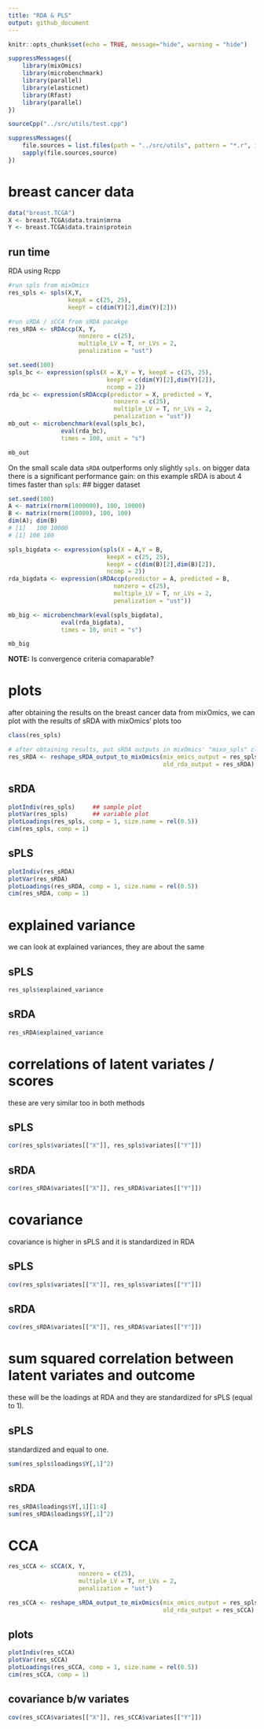 ```yaml
---
title: "RDA & PLS"
output: github_document
---
```


```r
knitr::opts_chunk$set(echo = TRUE, message="hide", warning = "hide")
```

```r
suppressMessages({
    library(mixOmics)
    library(microbenchmark)
    library(parallel)
    library(elasticnet)
    library(Rfast)
    library(parallel)
})
```


```r
sourceCpp("../src/utils/test.cpp")
```

```r
suppressMessages({
    file.sources = list.files(path = "../src/utils", pattern = "*.r", ignore.case = T, full.names = TRUE)
    sapply(file.sources,source)
})

```


# breast cancer data

```r
data("breast.TCGA")
X <- breast.TCGA$data.train$mrna
Y <- breast.TCGA$data.train$protein
```

## run time

RDA using Rcpp

```r
#run spls from mixOmics
res_spls <- spls(X,Y,
                 keepX = c(25, 25),
                 keepY = c(dim(Y)[2],dim(Y)[2]))

#run sRDA / sCCA from sRDA pacakge
res_sRDA <- sRDAccp(X, Y,
                    nonzero = c(25),
                    multiple_LV = T, nr_LVs = 2,
                    penalization = "ust")
```


```r
set.seed(100)
spls_bc <- expression(spls(X = X,Y = Y, keepX = c(25, 25), 
                            keepY = c(dim(Y)[2],dim(Y)[2]),
                            ncomp = 2))
rda_bc <- expression(sRDAccp(predictor = X, predicted = Y,
                              nonzero = c(25),
                              multiple_LV = T, nr_LVs = 2,
                              penalization = "ust"))
mb_out <- microbenchmark(eval(spls_bc),
               eval(rda_bc), 
               times = 100, unit = "s")
```

```r
mb_out
```


On the small scale data `sRDA` outperforms only slightly `spls`.
on bigger data there is a significant performance gain:
on this example sRDA is about 4 times faster than `spls`:
## bigger dataset

```r
set.seed(100)
A <- matrix(rnorm(1000000), 100, 10000)
B <- matrix(rnorm(10000), 100, 100)
dim(A); dim(B)
# [1]   100 10000
# [1] 100 100
```

```r

spls_bigdata <- expression(spls(X = A,Y = B, 
                            keepX = c(25, 25), 
                            keepY = c(dim(B)[2],dim(B)[2]),
                            ncomp = 2))
rda_bigdata <- expression(sRDAccp(predictor = A, predicted = B,
                              nonzero = c(25),
                              multiple_LV = T, nr_LVs = 2,
                              penalization = "ust"))

mb_big <- microbenchmark(eval(spls_bigdata),
               eval(rda_bigdata), 
               times = 10, unit = "s")
```

```r
mb_big
```


**NOTE:** Is convergence criteria comaparable?

# plots

after obtaining the results on the breast cancer data from mixOmics,
we can plot with the results of sRDA with mixOmics' plots too

```r
class(res_spls)

# after obtaining results, put sRDA outputs in mixOmics' "mixo_spls" class 
res_sRDA <- reshape_sRDA_output_to_mixOmics(mix_omics_output = res_spls,
                                            old_rda_output = res_sRDA)
```

## sRDA

```r
plotIndiv(res_spls)     ## sample plot     
plotVar(res_spls)       ## variable plot
plotLoadings(res_spls, comp = 1, size.name = rel(0.5))
cim(res_spls, comp = 1)
```

## sPLS

```r
plotIndiv(res_sRDA)
plotVar(res_sRDA)
plotLoadings(res_sRDA, comp = 1, size.name = rel(0.5))
cim(res_sRDA, comp = 1)
```

# explained variance

we can look at explained variances, they are about the same

## sPLS
```r
res_spls$explained_variance
```

## sRDA
```r
res_sRDA$explained_variance
```

# correlations of latent variates / scores

these are very similar too in both methods

## sPLS
```r
cor(res_spls$variates[["X"]], res_spls$variates[["Y"]])
```

## sRDA
```r
cor(res_sRDA$variates[["X"]], res_sRDA$variates[["Y"]])
```


# covariance

covariance is higher in sPLS and it is standardized in RDA

## sPLS
```r
cov(res_spls$variates[["X"]], res_spls$variates[["Y"]])
```

## sRDA
```r
cov(res_sRDA$variates[["X"]], res_sRDA$variates[["Y"]])
```

# sum squared correlation between latent variates and outcome

these will be the loadings at RDA and they are standardized for sPLS (equal to 1).


## sPLS

standardized and equal to one.

```r
sum(res_spls$loadings$Y[,1]^2)
```


## sRDA
```r
res_sRDA$loadings$Y[,1][1:4]
sum(res_sRDA$loadings$Y[,1]^2)
```

# CCA

```r
res_sCCA <- sCCA(X, Y,
                    nonzero = c(25),
                    multiple_LV = T, nr_LVs = 2,
                    penalization = "ust")

res_sCCA <- reshape_sRDA_output_to_mixOmics(mix_omics_output = res_spls,
                                            old_rda_output = res_sCCA)
```

## plots

```r
plotIndiv(res_sCCA)
plotVar(res_sCCA)
plotLoadings(res_sCCA, comp = 1, size.name = rel(0.5))
cim(res_sCCA, comp = 1)
```

## covariance b/w variates

```r
cov(res_sCCA$variates[["X"]], res_sCCA$variates[["Y"]])
```


